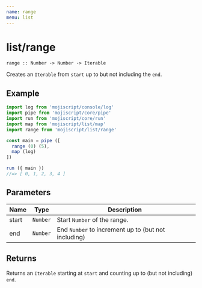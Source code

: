```yaml
---
name: range
menu: list
---
```


# list/range

`range :: Number -> Number -> Iterable`

Creates an `Iterable` from `start` up to but not including the `end`.

## Example

```javascript
import log from 'mojiscript/console/log'
import pipe from 'mojiscript/core/pipe'
import run from 'mojiscript/core/run'
import map from 'mojiscript/list/map'
import range from 'mojiscript/list/range'

const main = pipe ([
  range (0) (5),
  map (log)
])

run ({ main })
//=> [ 0, 1, 2, 3, 4 ]
```

## Parameters

| Name | Type | Description |
| ---- | ---- | ----------- |
| start | `Number`  | Start `Number` of the range. |
| end | `Number`  | End `Number` to increment up to (but not including) |

## Returns

Returns an `Iterable` starting at `start` and counting up to (but not including) `end`.
